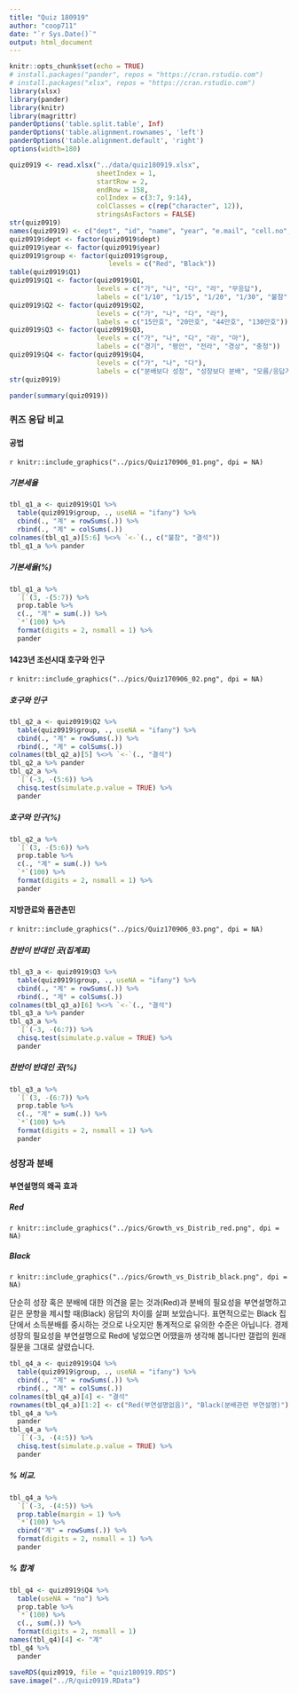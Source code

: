 ```yaml
---
title: "Quiz 180919"
author: "coop711"
date: "`r Sys.Date()`"
output: html_document
---
```


```r
knitr::opts_chunk$set(echo = TRUE)
# install.packages("pander", repos = "https://cran.rstudio.com")
# install.packages("xlsx", repos = "https://cran.rstudio.com")
library(xlsx)
library(pander)
library(knitr)
library(magrittr)
panderOptions('table.split.table', Inf)
panderOptions('table.alignment.rownames', 'left')
panderOptions('table.alignment.default', 'right')
options(width=180)
```

```r
quiz0919 <- read.xlsx("../data/quiz180919.xlsx", 
                      sheetIndex = 1, 
                      startRow = 2, 
                      endRow = 158, 
                      colIndex = c(3:7, 9:14), 
                      colClasses = c(rep("character", 12)), 
                      stringsAsFactors = FALSE)
str(quiz0919)
names(quiz0919) <- c("dept", "id", "name", "year", "e.mail", "cell.no", "Q1", "Q2", "Q3", "Q4", "group")
quiz0919$dept <- factor(quiz0919$dept)
quiz0919$year <- factor(quiz0919$year)
quiz0919$group <- factor(quiz0919$group, 
                         levels = c("Red", "Black"))
table(quiz0919$Q1)
quiz0919$Q1 <- factor(quiz0919$Q1, 
                      levels = c("가", "나", "다", "라", "무응답"), 
                      labels = c("1/10", "1/15", "1/20", "1/30", "불참"))
quiz0919$Q2 <- factor(quiz0919$Q2, 
                      levels = c("가", "나", "다", "라"), 
                      labels = c("15만호", "20만호", "44만호", "130만호"))
quiz0919$Q3 <- factor(quiz0919$Q3, 
                      levels = c("가", "나", "다", "라", "마"), 
                      labels = c("경기", "평안", "전라", "경상", "충청"))
quiz0919$Q4 <- factor(quiz0919$Q4, 
                      levels = c("가", "나", "다"),
                      labels = c("분배보다 성장", "성장보다 분배", "모름/응답거절"))
str(quiz0919)
```

```r
pander(summary(quiz0919))
```

### 퀴즈 응답 비교

#### 공법

`r knitr::include_graphics("../pics/Quiz170906_01.png", dpi = NA)`

##### 기본세율

```r
tbl_q1_a <- quiz0919$Q1 %>% 
  table(quiz0919$group, ., useNA = "ifany") %>%
  cbind(., "계" = rowSums(.)) %>%
  rbind(., "계" = colSums(.))
colnames(tbl_q1_a)[5:6] %<>% `<-`(., c("불참", "결석"))
tbl_q1_a %>% pander 
```

##### 기본세율(%)

```r
tbl_q1_a %>% 
  `[`(3, -(5:7)) %>%
  prop.table %>% 
  c(., "계" = sum(.)) %>%
  `*`(100) %>%
  format(digits = 2, nsmall = 1) %>%
  pander
```

#### 1423년 조선시대 호구와 인구

`r knitr::include_graphics("../pics/Quiz170906_02.png", dpi = NA)`

##### 호구와 인구

```r
tbl_q2_a <- quiz0919$Q2 %>% 
  table(quiz0919$group, ., useNA = "ifany") %>%
  cbind(., "계" = rowSums(.)) %>%
  rbind(., "계" = colSums(.))
colnames(tbl_q2_a)[5] %<>% `<-`(., "결석")
tbl_q2_a %>% pander 
tbl_q2_a %>% 
  `[`(-3, -(5:6)) %>%
  chisq.test(simulate.p.value = TRUE) %>%
  pander
```

##### 호구와 인구(%)

```r
tbl_q2_a %>% 
  `[`(3, -(5:6)) %>%
  prop.table %>% 
  c(., "계" = sum(.)) %>%
  `*`(100) %>%
  format(digits = 2, nsmall = 1) %>%
  pander
```

#### 지방관료와 품관촌민

`r knitr::include_graphics("../pics/Quiz170906_03.png", dpi = NA)`

##### 찬반이 반대인 곳(집계표)

```r
tbl_q3_a <- quiz0919$Q3 %>% 
  table(quiz0919$group, ., useNA = "ifany") %>%
  cbind(., "계" = rowSums(.)) %>%
  rbind(., "계" = colSums(.))
colnames(tbl_q3_a)[6] %<>% `<-`(., "결석")
tbl_q3_a %>% pander 
tbl_q3_a %>% 
  `[`(-3, -(6:7)) %>%
  chisq.test(simulate.p.value = TRUE) %>%
  pander
```

##### 찬반이 반대인 곳(%)

```r
tbl_q3_a %>% 
  `[`(3, -(6:7)) %>%
  prop.table %>% 
  c(., "계" = sum(.)) %>%
  `*`(100) %>%
  format(digits = 2, nsmall = 1) %>%
  pander
```

### 성장과 분배

#### 부연설명의 왜곡 효과

##### Red 

`r knitr::include_graphics("../pics/Growth_vs_Distrib_red.png", dpi = NA)`

##### Black

`r knitr::include_graphics("../pics/Growth_vs_Distrib_black.png", dpi = NA)`

단순히 성장 혹은 분배에 대한 의견을 묻는 것과(Red)과 분배의 필요성을 부연설명하고 깉은 문항을 제시할 때(Black) 응답의 차이를 살펴 보았습니다. 표면적으로는 Black 집단에서 소득분배를 중시하는 것으로 나오지만 통계적으로 유의한 수준은 아닙니다. 경제성장의 필요성을 부연설명으로 Red에 넣었으면 어땠을까 생각해 봅니다만 갤럽의 원래 질문을 그대로 살렸습니다.

```r
tbl_q4_a <- quiz0919$Q4 %>%
  table(quiz0919$group, ., useNA = "ifany") %>%
  cbind(., "계" = rowSums(.)) %>%
  rbind(., "계" = colSums(.))
colnames(tbl_q4_a)[4] <- "결석"
rownames(tbl_q4_a)[1:2] <- c("Red(부연설명없음)", "Black(분배관련 부연설명)")
tbl_q4_a %>% 
  pander
tbl_q4_a %>% 
  `[`(-3, -(4:5)) %>%
  chisq.test(simulate.p.value = TRUE) %>%
  pander
```

##### % 비교.  

```r
tbl_q4_a %>% 
  `[`(-3, -(4:5)) %>%
  prop.table(margin = 1) %>%
  `*`(100) %>%
  cbind("계" = rowSums(.)) %>%
  format(digits = 2, nsmall = 1) %>%
  pander
```

##### % 합계

```r
tbl_q4 <- quiz0919$Q4 %>%
  table(useNA = "no") %>%
  prop.table %>%
  `*`(100) %>%
  c(., sum(.)) %>%
  format(digits = 2, nsmall = 1)
names(tbl_q4)[4] <- "계"
tbl_q4 %>%
  pander
```

```r
saveRDS(quiz0919, file = "quiz180919.RDS")
save.image("../R/quiz0919.RData")
```